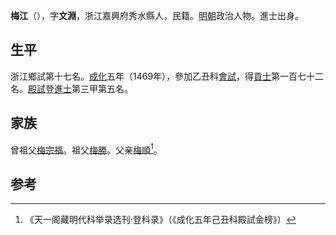 {{Otheruses|other=名为梅江的其他人物|梅江}}

'''梅江'''（{{bd|1438年||？}}），字'''文淵'''，浙江嘉興府秀水縣人，民籍。[[明朝|明朝]]政治人物。進士出身。

== 生平 ==
浙江鄉試第十七名。[[成化|成化]]五年（1469年），參加乙丑科[[會試|會試]]，得[[貢士|貢士]]第一百七十二名。[[殿試|殿試]]登[[進士|進士]]第三甲第五名。

== 家族 ==
曾祖父[[梅宗福|梅宗福]]。祖父[[梅勝|梅勝]]。父亲[[梅順|梅順]]<ref>《天一阁藏明代科举录选刊·登科录》（《成化五年己丑科殿試金榜》）</ref>。

==参考==
{{reflist}}

{{成化五年己丑科殿試金榜}}

{{Authority control}}

{{DEFAULTSORT:Mei}}


{{明朝人物小作品}}